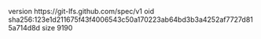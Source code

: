version https://git-lfs.github.com/spec/v1
oid sha256:123e1d211675f43f4006543c50a170223ab64bd3b3a4252af7727d815a714d8d
size 9190
